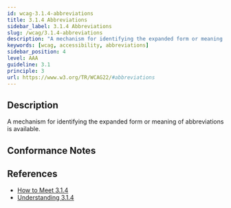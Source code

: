 ```yaml
---
id: wcag-3.1.4-abbreviations
title: 3.1.4 Abbreviations
sidebar_label: 3.1.4 Abbreviations
slug: /wcag/3.1.4-abbreviations
description: "A mechanism for identifying the expanded form or meaning of abbreviations is available."
keywords: [wcag, accessibility, abbreviations]
sidebar_position: 4
level: AAA
guideline: 3.1
principle: 3
url: https://www.w3.org/TR/WCAG22/#abbreviations
---
```

## Description

A mechanism for identifying the expanded form or meaning of abbreviations is available.

## Conformance Notes

<Project name="ads">
  <NoSupport></NoSupport>
</Project>
<Project name="scix">
  <Support></Support>
</Project>

## References

- [How to Meet 3.1.4](https://www.w3.org/WAI/WCAG22/quickref/#abbreviations)
- [Understanding 3.1.4](https://www.w3.org/WAI/WCAG22/Understanding/abbreviations.html)

